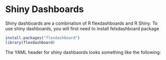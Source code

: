 # Shiny Dashboards{#dashboards}
Shiny dashboards are a combination of R flexdashboards and R Shiny. To use shiny dashboards, you will first need to install felxdashboard package

```r
install.packages("flexdashboard")
library(flexdashboard)
```

The YAML header for shiny dashbaords looks something like the following:




